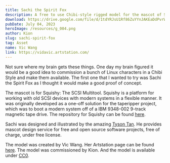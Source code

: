 ```yaml
---
title: Sachi the Spirit Fox
description: A free to use Chibi-style rigged model for the mascot of Squishy, The SCSI Multitool
download: https://drive.google.com/file/d/1tdYRJsU1Rf86ZuYYnJAKEaDdPvrWUhPy/view?usp=sharing
pubDate: July 04, 2023
heroImage: /resources/g_004.png
author: Kion
slug: sachi-spirit-fox
tag: Asset
name: Vic Wang
link: https://vidavic.artstation.com/
---
```



Not sure where my brain gets these things. One day my brain figured it would be a good idea to commission a bunch of Linux characters
in a Chibi Style and make them available. The first one that I wanted to try was Sachi the Spirit Fox as I thought it would make a good
proof of concept. 

The mascot is for Squishy: The SCSI Multitool. Squishy is a platform for working with old SCSI devices with modern systems in a 
flexible manner. It was originally developed as a one-off solution for the taperipper project, which was to boot a modern system 
off of a IBM 9348-002 9-track magnetic tape drive. The repository for Squishy can be found [here](https://github.com/squishy-scsi/squishy).

Sachi was designed and illustrated by the amazing [Tyson Tan](tysontan.com). He provides mascot design service for free and open source 
software projects, free of charge, under free license.

The model was created by Vic Wang. Her Artstation page can be found [here](https://vidavic.artstation.com/). The model was commissioned
by Kion. And the model is available under [CC0](https://creativecommons.org/share-your-work/public-domain/cc0/).

<Download url="https://drive.google.com/file/d/1tdYRJsU1Rf86ZuYYnJAKEaDdPvrWUhPy/view?usp=sharing"/>